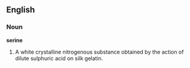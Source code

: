 ==English==

===Noun===

'''serine'''

#A white crystalline nitrogenous substance obtained by the action of dilute sulphuric acid on silk gelatin.